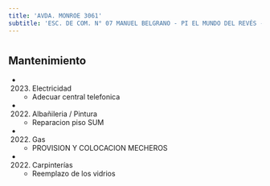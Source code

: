 ```yaml
---
title: 'AVDA. MONROE 3061'
subtitle: 'ESC. DE COM. N° 07 MANUEL BELGRANO - PI EL MUNDO DEL REVÉS - EEM N° 02/10° E.REINGRESO'
---
```


#


## Mantenimiento

*  (2023) Electricidad 
    + Adecuar central telefonica

*  (2022) Albañileria / Pintura 
    + Reparacion piso SUM

*  (2022) Gas 
    + PROVISION Y COLOCACION MECHEROS

*  (2022) Carpinterías 
    + Reemplazo de los vidrios




